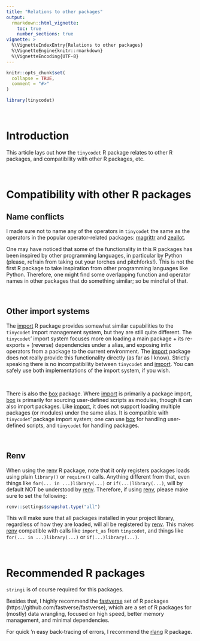 ---
title: "Relations to other packages"
output:
  rmarkdown::html_vignette:
    toc: true
    number_sections: true
vignette: >
  %\VignetteIndexEntry{Relations to other packages}
  %\VignetteEngine{knitr::rmarkdown}
  %\VignetteEncoding{UTF-8}
---

```{r, include = FALSE}
knitr::opts_chunk$set(
  collapse = TRUE,
  comment = "#>"
)
```

```{r setup}
library(tinycodet)
```

&nbsp;

# Introduction

This article lays out how the `tinycodet` R package relates to other R packages, and compatibility with other R packages, etc.

&nbsp;

# Compatibility with other R packages

## Name conflicts

I made sure not to name any of the operators in `tinycodet` the same as the operators in the popular operator-related packages: [magrittr](https://github.com/tidyverse/magrittr) and [zeallot](https://github.com/r-lib/zeallot). 

One may have noticed that some of the functionality in this R packages has been inspired by other programming languages, in particular by Python (please, refrain from taking out your torches and pitchforks!). This is not the first R package to take inspiration from other programming languages like Python. Therefore, one might find some overlapping function and operator names in other packages that do something similar; so be mindful of that.

&nbsp;

## Other import systems

The [import](https://github.com/rticulate/import) R package provides somewhat similar capabilities to the `tinycodet` import management system, but they are still quite different. The `tinycodet`' import system focuses more on loading a main package + its re-exports + (reverse) dependencies under a alias, and exposing infix operators from a package to the current environment. The [import](https://github.com/rticulate/import) package does not really provide this functionality directly (as far as I know). Strictly speaking there is no incompatibility between `tinycodet` and [import](https://github.com/rticulate/import). You can safely use both implementations of the import system, if you wish.

&nbsp;

There is also the [box](https://github.com/klmr/box) package. Where [import](https://github.com/rticulate/import) is primarily a package import, [box](https://github.com/klmr/box) is primarily for sourcing user-defined scripts as modules, though it can also import packages. Like [import](https://github.com/rticulate/import), it does not support loading multiple packages (or modules) under the same alias. It is compatible with `tinycodet`' package import system; one can use [box](https://github.com/klmr/box) for handling user-defined scripts, and `tinycodet` for handling packages.

&nbsp;

## Renv

When using the [renv](https://github.com/rstudio/renv) R package, note that it only registers packages loads using plain `library()` or `require()` calls. Anything different from that, even things like `for(... in ...)library(...)` or `if(...)library(...)`, will by default NOT be understood by [renv](https://github.com/rstudio/renv). Therefore, if using [renv](https://github.com/rstudio/renv), please make sure to set the following:

```{r eval=FALSE}
renv::settings$snapshot.type("all")
```

This will make sure that all packages installed in your project library, regardless of how they are loaded,  will all be registered by [renv](https://github.com/rstudio/renv). This makes [renv](https://github.com/rstudio/renv) compatible with calls like  `import_as` from `tinycodet`, and things like `for(... in ...)library(...)` or `if(...)library(...)`.

&nbsp;


# Recommended R packages

`stringi` is of course required for this packages.

Besides that, I highly recommend the [fastverse](https://github.com/fastverse/fastverse) set of R packages (https://github.com/fastverse/fastverse), which are a set of R packages for (mostly) data wrangling, focused on high speed, better memory management, and minimal dependencies.

For quick 'n easy back-tracing of errors, I recommend the [rlang](https://github.com/r-lib/rlang/tree/main/R) R package.

&nbsp;
